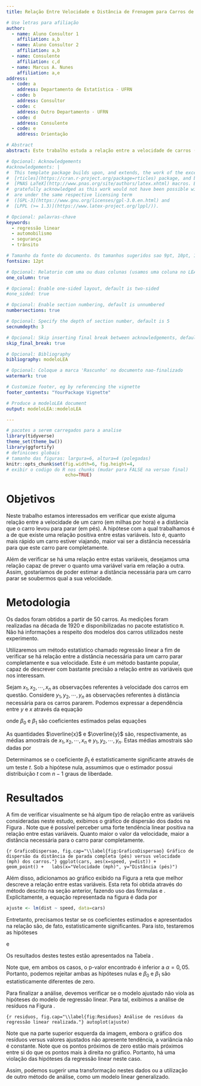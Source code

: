 ```yaml
---
title: Relação Entre Velocidade e Distância de Frenagem para Carros de Passeio

# Use letras para afiliação
author:
  - name: Aluno Consultor 1
    affiliation: a,b
  - name: Aluno Consultor 2
    affiliation: a,b
  - name: Consulente
    affiliation: c,d
  - name: Marcus A. Nunes
    affiliation: a,e
address:
  - code: a
    address: Departamento de Estatística - UFRN
  - code: b
    address: Consultor
  - code: c
    address: Outro Departamento - UFRN
  - code: d
    address: Consulente
  - code: e
    address: Orientação

# Abstract
abstract: Este trabalho estuda a relação entre a velocidade de carros (mph) e a distância (pés) que eles levaram para parar completamente. Utilizamos regressão linear simples para determinar se há relação entre estas duas variáveis.

# Opcional: Acknowledgements
#acknowledgements: |
#  This template package builds upon, and extends, the work of the excellent
#  [rticles](https://cran.r-project.org/package=rticles) package, and both packages rely on the
#  [PNAS LaTeX](http://www.pnas.org/site/authors/latex.xhtml) macros. Both these sources are
#  gratefully acknowledged as this work would not have been possible without them.  Our extensions
#  are under the same respective licensing term
#  ([GPL-3](https://www.gnu.org/licenses/gpl-3.0.en.html) and
#  [LPPL (>= 1.3)](https://www.latex-project.org/lppl/)).

# Opcional: palavras-chave
keywords:
  - regressão linear
  - automobilismo
  - segurança
  - trânsito

# Tamanho da fonte do documento. Os tamanhos sugeridos sao 9pt, 10pt, 11pt e 12pt (padrao)
fontsize: 12pt

# Opcional: Relatorio com uma ou duas colunas (usamos uma coluna no LEA)
one_column: true

# Opcional: Enable one-sided layout, default is two-sided
#one_sided: true

# Opcional: Enable section numbering, default is unnumbered
numbersections: true

# Opcional: Specify the depth of section number, default is 5
secnumdepth: 3

# Opcional: Skip inserting final break between acknowledgements, default is false
skip_final_break: true

# Opcional: Bibliography 
bibliography: modeloLEA

# Opcional: Coloque a marca 'Rascunho' no documento nao-finalizado
watermark: true

# Customize footer, eg by referencing the vignette
footer_contents: "YourPackage Vignette"

# Produce a modeloLEA document
output: modeloLEA::modeloLEA

---
```



```r
# pacotes a serem carregados para a analise
library(tidyverse)
theme_set(theme_bw())
library(ggfortify)
# definicoes globais 
# tamanho das figuras: largura=6, altura=4 (polegadas)
knitr::opts_chunk$set(fig.width=6, fig.height=4, 
# exibir o codigo do R nos chunks (mudar para FALSE na versao final)
                      echo=TRUE) 
```


# Objetivos

Neste trabalho estamos interessados em verificar que existe alguma relação entre a velocidade de um carro (em milhas por hora) e a distância que o carro levou para parar (em pés). A hipótese com a qual trabalhamos é a de que existe uma relação positiva entre estas variáveis. Isto é, quanto mais rápido um carro estiver viajando, maior vai ser a distância necessária para que este carro pare completamente.

Além de verificar se há uma relação entre estas variáveis, desejamos uma relação capaz de prever o quanto uma variável varia em relação a outra. Assim, gostaríamos de poder estimar a distância necessária para um carro parar se soubermos qual a sua velocidade.



# Metodologia

Os dados foram obtidos a partir de 50 carros. As medições foram realizadas na década de 1920 e disponibilizadas no pacote estatístico `R`. Não há informações a respeito dos modelos dos carros utilizados neste experimento.

Utilizaremos um método estatístico chamado regressão linear a fim de verificar se há relação entre a distância necessária para um carro parar completamente e sua velocidade. Este é um método bastante popular, capaz de descrever com bastante precisão a relação entre as variáveis que nos interessam.

Sejam $x_1, x_2, \cdots, x_n$ as observações referentes à velocidade dos carros em questão. Considere $y_1, y_2, \cdots, y_n$ as observações referentes à distância necessária para os carros pararem. Podemos expressar a dependência entre $y$ e $x$ através da equação

\begin{equation}
y_i = \beta_0 + \beta_1x_i + \varepsilon_i,
\end{equation}

\noindent onde $\beta_0$ e $\beta_1$ são coeficientes estimados pelas equações

\begin{align}
\widehat{\beta}_1 &= \frac{\sum_{i=1}^n(x_i-\overline{x})(y_i-\overline{y})}{\sum_{i=1}^n(x_i-\overline{x})^2}  \label{estimadores01} \\
\widehat{\beta}_0 &= \overline{y}-\widehat{\beta}_1\overline{x}  \label{estimadores02}
\end{align}

\noindent As quantidades $\overline{x}$ e $\overline{y}$ são, respectivamente, as médias amostrais de $x_1, x_2, \cdots, x_n$ e $y_1, y_2, \cdots, y_n$. Estas médias amostrais são dadas por

\begin{align}
\overline{x} &= \frac{1}{n}\sum_{i=1}^nx_i \\
\overline{y} &= \frac{1}{n}\sum_{i=1}^ny_i 
\end{align}

Determinamos se o coeficiente $\beta_1$ é estatisticamente significante através de um teste $t$. Sob a hipótese nula, assumimos que o estimador possui distribuição $t$ com $n-1$ graus de liberdade.

# Resultados

A fim de verificar visualmente se há algum tipo de relação entre as variáveis consideradas neste estudo, exibimos o gráfico de dispersão dos dados na Figura \ref{fig:GraficoDispersao}. Note que é possível perceber uma forte tendência linear positiva na relação entre estas variáveis. Quanto maior o valor da velocidade, maior a distância necessária para o carro parar completamente.


```{r GraficoDispersao, fig.cap="\\label{fig:GraficoDispersao} Gráfico de dispersão da distância de parada completa (pés) versus velocidade (mph) dos carros."}
ggplot(cars, aes(x=speed, y=dist)) +
  geom_point() +
  labs(x="Velocidade (mph)", y="Distância (pés)")
```

Além disso, adicionamos ao gráfico exibido na Figura \ref{fig:GraficoDispersao} a reta que melhor descreve a relação entre estas variáveis. Esta reta foi obtida através do método descrito na seção anterior, fazendo uso das fórmulas \eqref{estimadores01} e \eqref{estimadores02}. Explicitamente, a equação representada na figura é dada por


```r
ajuste <- lm(dist ~ speed, data=cars)
```


\begin{equation}\label{equacaoFinal}
\widehat{y}_i = -17,5791 + 3,9324x_i.
\end{equation}

Entretanto, precisamos testar se os coeficientes estimados e apresentados na relação \eqref{equacaoFinal} são, de fato, estatisticamente significantes. Para isto, testaremos as hipóteses

\begin{align*}
H_0 &: \beta_0 = 0 \\
H_1 &: \beta_0 \neq 0 \\
\end{align*}

\noindent e 

\begin{align*}
H_0 &: \beta_1 = 0 \\
H_1 &: \beta_1 \neq 0 \\
\end{align*}

\noindent Os resultados destes testes estão apresentados na Tabela \ref{tab:Resultados}.

\begin{table}[!h]
\caption{\label{tab:Resultados} Resultados dos testes de hipóteses realizados para a análise de regressão.}
\begin{center}
\begin{tabular}{loooo}\hline
Coeficiente & \mbox{Estimativa} & \mbox{Erro Padrão} &   $t$  & \mbox{p-valor} \\ \hline
$\beta_0$   & -17,5791   &    6,7584   & -2,601 &  0,0123  \\
$\beta_1$   &   3,9324   &    0,4155   & 9,464  & <0,0001  \\ \hline
\end{tabular}
\end{center}
\end{table}

Note que, em ambos os casos, o p-valor encontrado é inferior a $\alpha = 0,05$. Portanto, podemos rejeitar ambas as hipóteses nulas e $\beta_0$ e $\beta_1$ são estatisticamente diferentes de zero.

Para finalizar a análise, devemos verificar se o modelo ajustado não viola as hipóteses do modelo de regressão linear. Para tal, exibimos a análise de resíduos na Figura \ref{fig:Residuos}.

```{r residuos, fig.cap="\\label{fig:Residuos} Análise de resíduos da regressão linear realizada."}
autoplot(ajuste)
```


Note que na parte superior esquerda da imagem, embora o gráfico dos resíduos versus valores ajustados não apresente tendência, a variância não é constante. Note que os pontos próximos de zero estão mais próximos entre si do que os pontos mais à direita no gráfico. Portanto, há uma violação das hipóteses da regressão linear neste caso.

Assim, podemos sugerir uma transformação nestes dados ou a utilização de outro método de análise, como um modelo linear generalizado.


